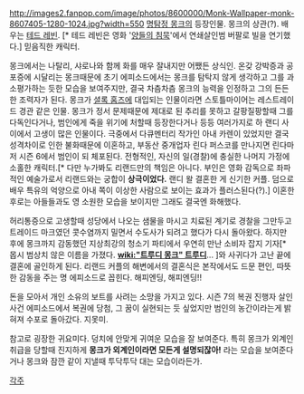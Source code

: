 http://images2.fanpop.com/image/photos/8600000/Monk-Wallpaper-monk-8607405-1280-1024.jpg?width=550
[[명탐정 몽크]]의 등장인물. 몽크의 상관(?). 배우는 [[테드 레빈]]. [* 테드 레빈은 영화 '[[양들의 침묵]]'에서 연쇄살인범 버팔로 빌을 연기했다.]
믿음직한 캐릭터.

몽크에서는 나탈리, 샤로나와 함께 화를 매우 잘내지만 어쨌든 상식인. 온갖 강박증과 공포증에 시달리는 몽크때문에 초기 에피소드에서는 몽크를 탐탁지 않게 생각하고 그를 과소평가하는 듯한 모습을 보여주지만, 결국 차츰차츰 몽크의 능력을 인정하고 그의 든든한 조력자가 된다. 몽크가 [[셜록 홈즈]]에 대입되는 인물이라면 스토틀마이어는 레스트레이드 경관 같은 인물. 몽크가 정서 문제때문에 제대로 된 추리를 못하고 갈팡질팡할때 그를 다독인다거나, 범인에게 죽을 위기에 처할때 등장한다거나 등등 여러가지로 하 랜디 사이에서 고생이 많은 인물이다. 극중에서 다큐멘터리 작가인 아내 카렌이 있었지만 결국 성격차이로 인한 불화때문에 이혼하고, 부동산 중개업자 린다 퍼스코를 만나지면 린다마저 시즌 6에서 범인이 되 체포된다. 전형적인, 자신의 일(경찰)에 충실한 나머지 가정에 소홀한 캐릭터.[* 다만 누가봐도 리랜드만의 책임은 아니다. 부인은 영화 감독으로 좌파적인 예술가로서 리랜드와는 궁합이 '''상극이었다.''' 랜디 왈 결혼한 게 신기한 커플. 덤으로 배우 특유의 억양으로 아내 쪽이 이상한 사람으로 보이는 효과가 플러스된다(?).] 이혼한 후로는 아들들과도 영 소원한 모습을 보이지만 그래도 결국엔 화해했다. 

허리통증으로 고생할때 성당에서 나오는 샘물을 마시고 치료된 계기로 경찰을 그만두고 트레이드 마크였던 콧수염까지 밀면서 수도사가 되려고 했다가 다시 돌아왔다. 하지만 후에 몽크까지 감동했던 지상최강의 청소기 파티에서 우연히 만난 소비자 잡지 기자[* 몹시 범상치 않은 이름을 가졌다. '''[[wiki:"트루디 몽크" 트루디]]'''... ]와 사귀다가 고난 끝에 결혼에 골인하게 된다. 리랜드 커플의 해변에서의 결혼식은 본작에서도 드문 편인, 따뜻한 감동을 주는 명 에피소드로 꼽힌다. 해피엔딩, 해피엔딩!!

돈을 모아서 개인 소유의 보트를 사려는 소망을 가지고 있다. 시즌 7의 복권 진행자 살인사건 에피소드에서 복권에 당첨, 그 꿈이 실현되는 듯 싶었지만 범인의 농간이라는게 밝혀져 수포로 돌아갔다. 지못미.

참고로 굉장한 귀요미다. 덩치에 안맞게 귀여운 모습을 잘 보여준다. 특히 몽크가 외계인 취급을 당할때 진지하게 '''몽크가 외계인이라면 모든게 설명되잖아!''' 라는 모습을 보여준다거나 몽크와 잠깐 같이 지낼때 투닥투닥 대는 모습이라든가.

[[각주]]
